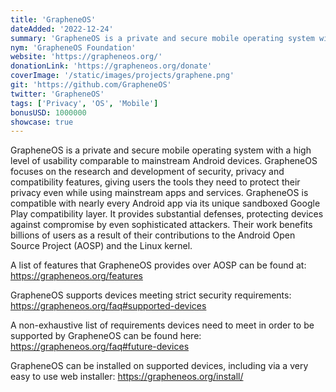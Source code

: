 ```yaml
---
title: 'GrapheneOS'
dateAdded: '2022-12-24'
summary: 'GrapheneOS is a private and secure mobile operating system with great functionality and usability. It has near full Android app compatibility via our sandboxed Google Play compatibility layer.'
nym: 'GrapheneOS Foundation'
website: 'https://grapheneos.org/'
donationLink: 'https://grapheneos.org/donate'
coverImage: '/static/images/projects/graphene.png'
git: 'https://github.com/GrapheneOS'
twitter: 'GrapheneOS'
tags: ['Privacy', 'OS', 'Mobile']
bonusUSD: 1000000
showcase: true
---
```


GrapheneOS is a private and secure mobile operating system with a high level of usability comparable to mainstream Android devices. GrapheneOS focuses on the research and development of security, privacy and compatibility features, giving users the tools they need to protect their privacy even while using mainstream apps and services. GrapheneOS is compatible with nearly every Android app via its unique sandboxed Google Play compatibility layer. It provides substantial defenses, protecting devices against compromise by even sophisticated attackers. 
Their work benefits billions of users as a result of their contributions to the Android Open Source Project (AOSP) and the Linux kernel.

A list of features that GrapheneOS provides over AOSP can be found at: 
https://grapheneos.org/features

GrapheneOS supports devices meeting strict security requirements: 
https://grapheneos.org/faq#supported-devices

A non-exhaustive list of requirements devices need to meet in order to be supported by GrapheneOS can be found here: 
https://grapheneos.org/faq#future-devices

GrapheneOS can be installed on supported devices, including via a very easy to use web installer: https://grapheneos.org/install/
